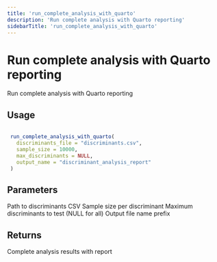 ```yaml
---
title: 'run_complete_analysis_with_quarto'
description: 'Run complete analysis with Quarto reporting'
sidebarTitle: 'run_complete_analysis_with_quarto'
---
```


# Run complete analysis with Quarto reporting


 Run complete analysis with Quarto reporting


## Usage

```r

 run_complete_analysis_with_quarto(
   discriminants_file = "discriminants.csv",
   sample_size = 10000,
   max_discriminants = NULL,
   output_name = "discriminant_analysis_report"
 )

```

## Parameters

<ParamField body="discriminants_file" type="any">
  Path to discriminants CSV
</ParamField>
<ParamField body="sample_size" type="any">
  Sample size per discriminant
</ParamField>
<ParamField body="max_discriminants" type="any">
  Maximum discriminants to test (NULL for all)
</ParamField>
<ParamField body="output_name" type="any">
  Output file name prefix
</ParamField>

## Returns


 Complete analysis results with report
